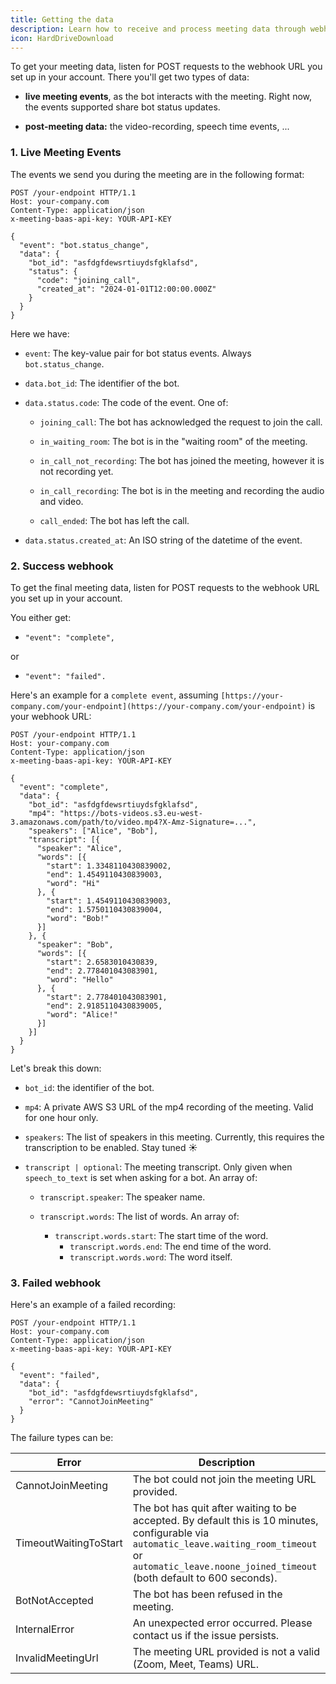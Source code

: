 ```yaml
---
title: Getting the data
description: Learn how to receive and process meeting data through webhooks, including live events and post-meeting recordings
icon: HardDriveDownload
---
```


To get your meeting data, listen for POST requests to the webhook URL you set up in your account.
There you'll get two types of data:

- **live meeting events**, as the bot interacts with the meeting. Right now, the events supported share bot status updates.

- **post-meeting data:** the video-recording, speech time events, ...

### 1. Live Meeting Events

The events we send you during the meeting are in the following format:

```http
POST /your-endpoint HTTP/1.1
Host: your-company.com
Content-Type: application/json
x-meeting-baas-api-key: YOUR-API-KEY

{
  "event": "bot.status_change",
  "data": {
    "bot_id": "asfdgfdewsrtiuydsfgklafsd",
    "status": {
      "code": "joining_call",
      "created_at": "2024-01-01T12:00:00.000Z"
    }
  }
}
```

Here we have:

- `event`: The key-value pair for bot status events. Always `bot.status_change`.

- `data.bot_id`: The identifier of the bot.

- `data.status.code`: The code of the event. One of:

  - `joining_call`: The bot has acknowledged the request to join the call.

  - `in_waiting_room`: The bot is in the "waiting room" of the meeting.

  - `in_call_not_recording`: The bot has joined the meeting, however it is not recording yet.

  - `in_call_recording`: The bot is in the meeting and recording the audio and video.

  - `call_ended`: The bot has left the call.

- `data.status.created_at`: An ISO string of the datetime of the event.

### 2. Success webhook

To get the final meeting data, listen for POST requests to the webhook URL you set up in your account.&#x20;

You either get:

- &#x20; `"event": "complete",`

or

- &#x20; `"event": "failed".`

Here's an example for a `complete event`, assuming `[https://your-company.com/your-endpoint](https://your-company.com/your-endpoint)` is your webhook URL:

```http
POST /your-endpoint HTTP/1.1
Host: your-company.com
Content-Type: application/json
x-meeting-baas-api-key: YOUR-API-KEY

{
  "event": "complete",
  "data": {
    "bot_id": "asfdgfdewsrtiuydsfgklafsd",
    "mp4": "https://bots-videos.s3.eu-west-3.amazonaws.com/path/to/video.mp4?X-Amz-Signature=...",
    "speakers": ["Alice", "Bob"],
    "transcript": [{
      "speaker": "Alice",
      "words": [{
        "start": 1.3348110430839002,
        "end": 1.4549110430839003,
        "word": "Hi"
      }, {
        "start": 1.4549110430839003,
        "end": 1.5750110430839004,
        "word": "Bob!"
      }]
    }, {
      "speaker": "Bob",
      "words": [{
        "start": 2.6583010430839,
        "end": 2.778401043083901,
        "word": "Hello"
      }, {
        "start": 2.778401043083901,
        "end": 2.9185110430839005,
        "word": "Alice!"
      }]
    }]
  }
}
```

Let's break this down:

- `bot_id`: the identifier of the bot.

- `mp4`: A private AWS S3 URL of the mp4 recording of the meeting. Valid for one hour only.

- `speakers`: The list of speakers in this meeting. Currently, this requires the transcription to be enabled. Stay tuned :sunny:

- `transcript | optional`: The meeting transcript. Only given when `speech_to_text` is set when asking for a bot. An array of:

  - `transcript.speaker`: The speaker name.

  - `transcript.words`: The list of words. An array of:
    - `transcript.words.start`: The start time of the word.
      - `transcript.words.end`: The end time of the word.
      - `transcript.words.word`: The word itself.

### 3. Failed webhook

Here's an example of a failed recording:

```http
POST /your-endpoint HTTP/1.1
Host: your-company.com
Content-Type: application/json
x-meeting-baas-api-key: YOUR-API-KEY

{
  "event": "failed",
  "data": {
    "bot_id": "asfdgfdewsrtiuydsfgklafsd",
    "error": "CannotJoinMeeting"
  }
}
```

The failure types can be:

| Error                 | Description                                                                                                                                                                                                    |
| --------------------- | -------------------------------------------------------------------------------------------------------------------------------------------------------------------------------------------------------------- |
| CannotJoinMeeting     | The bot could not join the meeting URL provided.                                                                                                                                                               |
| TimeoutWaitingToStart | The bot has quit after waiting to be accepted. By default this is 10 minutes, configurable via `automatic_leave.waiting_room_timeout` or `automatic_leave.noone_joined_timeout` (both default to 600 seconds). |
| BotNotAccepted        | The bot has been refused in the meeting.                                                                                                                                                                       |
| InternalError         | An unexpected error occurred. Please contact us if the issue persists.                                                                                                                                         |
| InvalidMeetingUrl     | The meeting URL provided is not a valid (Zoom, Meet, Teams) URL.                                                                                                                                               |
